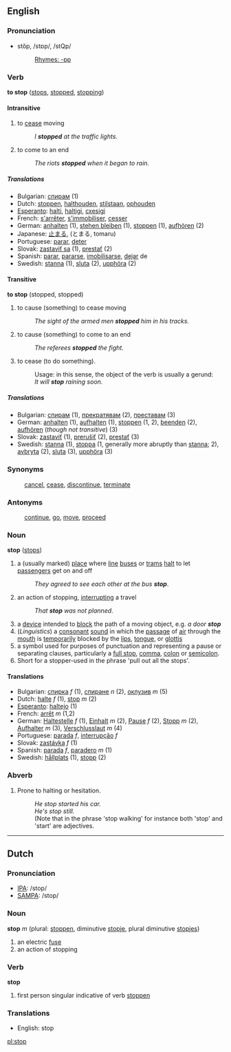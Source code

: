 ==English==
===Pronunciation===
*stŏp, /stɒp/, /stQp/
*:[[Rhymes:English:-ɒp|Rhymes: -ɒp]]

===Verb===
'''to stop''' ([[stops]], [[stopped]], [[stopping]])

====Intransitive====
# to [[cease]] moving
#: ''I '''stopped''' at the traffic lights.''
# to come to an end
#: ''The riots '''stopped''' when it began to rain.''

=====Translations=====
*Bulgarian: [[спирам]] (1)
*Dutch: [[stoppen]], [[halthouden]], [[stilstaan]], [[ophouden]] <!-- not verified -->
*[[Esperanto]]: [[halti]], [[haltigi]], [[cxesigi]] <!-- not verified -->
*French: [[s'arrêter]], [[s'immobiliser]], [[cesser]] <!-- not verified -->
*German: [[anhalten]] (1), [[stehen bleiben]] (1), [[stoppen]] (1), [[aufhören]] (2)
*Japanese: [[止まる]], (とまる, tomaru) <!-- not verified -->
*Portuguese: [[parar]], [[deter]] <!-- not verified -->
*Slovak: [[zastaviť sa]] (1), [[prestať]] (2)
*Spanish: [[parar]], [[pararse]], [[imobilisarse]], [[dejar]] de <!-- not verified -->
*Swedish: [[stanna]] (1), [[sluta]] (2), [[upphöra]] (2)

====Transitive====
'''to stop''' (stopped, stopped)

# to cause (something) to cease moving
#: ''The sight of the armed men '''stopped''' him in his tracks.''
# to cause (something) to come to an end
#: ''The referees '''stopped''' the fight.''
# to cease (to do something).
#: Usage: in this sense, the object of the verb is usually a gerund:
#: ''It will '''stop''' raining soon.''

=====Translations=====
*Bulgarian: [[спирам]] (1), [[прекратявам]] (2), [[преставам]] (3)
*German: [[anhalten]] (1), [[aufhalten]] (1), [[stoppen]] (1, 2), [[beenden]] (2), [[aufhören]] (''though not transitive'') (3)
*Slovak: [[zastaviť]] (1), [[prerušiť]] (2), [[prestať]] (3)
*Swedish: [[stanna]] (1), [[stoppa]] (1, generally more abruptly than [[stanna]]; 2), [[avbryta]] (2), [[sluta]] (3), [[upphöra]] (3)

===Synonyms===
:[[cancel]], [[cease]], [[discontinue]], [[terminate]]

===Antonyms===
:[[continue]], [[go]], [[move]], [[proceed]]

===Noun===
'''stop''' ([[stops]])

# a (usually marked) [[place]] where [[line]] [[bus]]es or [[tram]]s [[halt]] to let [[passenger]]s get on and off
#:''They agreed to see each other at the bus '''stop'''''.
# an action of stopping, [[interrupting]] a travel
#:''That '''stop''' was not planned''.
# a [[device]] intended to [[block]] the path of a moving object, e.g. ''a door '''stop'''''
# (''Linguistics'') a [[consonant]] [[sound]] in which the [[passage]] of [[air]] through the [[mouth]] is [[temporarily]] blocked by the [[lips]], [[tongue]], or [[glottis]]
# a symbol used for purposes of punctuation and representing a pause or separating clauses, particularly a [[full stop]], [[comma]], [[colon]] or [[semicolon]].
# Short for a stopper-used in the phrase 'pull out all the stops'.

====Translations====
*Bulgarian: [[спирка]] ''f'' (1), [[спиране]] ''n'' (2), [[оклузив]] ''m'' (5)
*Dutch: [[halte]] ''f'' (1), [[stop]] ''m'' (2)
*[[Esperanto]]: [[haltejo]] (1)
*French: [[arrêt]] ''m'' (1,2)
*German: [[Haltestelle]] ''f'' (1), [[Einhalt]] ''m'' (2), [[Pause]] ''f'' (2), [[Stopp]] ''m'' (2), [[Aufhalter]] ''m'' (3), [[Verschlusslaut]] ''m'' (4)
*Portuguese: [[parada]] ''f'', [[interrupção]] ''f''
*Slovak: [[zastávka]] ''f'' (1)
*Spanish: [[parada]] ''f'', [[paradero]] ''m'' (1)
*Swedish: [[hållplats]] (1), [[stopp]] (2)

===Abverb===

#Prone to halting or hesitation.
#:''He stop started his car.''
#:''He's stop still.''
#:(Note that in the phrase 'stop walking' for instance both 'stop' and 'start' are adjectives.


----

==Dutch==

===Pronunciation===
*[[w:IPA|IPA]]: /stop/
*[[w:SAMPA|SAMPA]]: /stop/

===Noun===
'''stop''' ''m'' (plural: [[stoppen]], diminutive [[stopje]], plural diminutive [[stopjes]])

# an electric [[fuse]]
# an action of stopping

===Verb===

'''stop'''

# first person singular indicative of verb [[stoppen]]

===Translations===
*English: stop

[[pl:stop]]